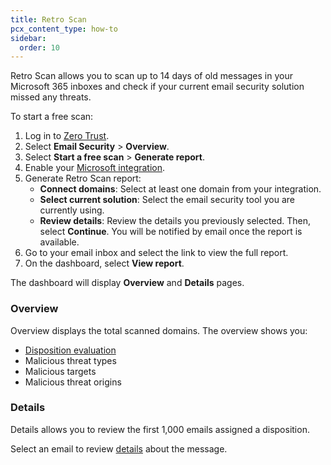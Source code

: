 ```yaml
---
title: Retro Scan
pcx_content_type: how-to
sidebar:
  order: 10
---
```


Retro Scan allows you to scan up to 14 days of old messages in your Microsoft 365 inboxes and check if your current email security solution missed any threats. 

To start a free scan:

1. Log in to [Zero Trust](https://one.dash.cloudflare.com/).
2. Select **Email Security** > **Overview**.
3. Select **Start a free scan** > **Generate report**.
4. Enable your [Microsoft integration](/cloudflare-one/email-security/setup/post-delivery-deployment/api/office365-api/#enable-microsoft-integration).
5. Generate Retro Scan report:
   - **Connect domains**: Select at least one domain from your integration.
   - **Select current solution**: Select the email security tool you are currently using.
   - **Review details**: Review the details you previously selected. Then, select **Continue**. You will be notified by email once the report is available.
6. Go to your email inbox and select the link to view the full report.
7. On the dashboard, select **View report**.

The dashboard will display **Overview** and **Details** pages. 

### Overview

Overview displays the total scanned domains. The overview shows you:

- [Disposition evaluation](/cloudflare-one/email-security/email-monitoring/#disposition-evaluation)
- Malicious threat types
- Malicious targets
- Malicious threat origins

### Details

Details allows you to review the first 1,000 emails assigned a disposition.

Select an email to review [details](/cloudflare-one/email-security/email-monitoring/search-email/#details) about the message. 